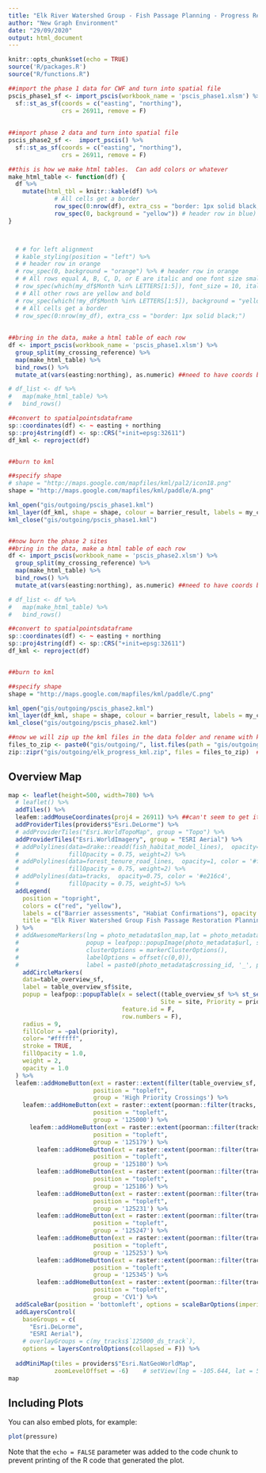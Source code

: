 ```yaml
---
title: "Elk River Watershed Group - Fish Passage Planning - Progress Report"
author: "New Graph Environment"
date: "29/09/2020"
output: html_document
---
```


```r
knitr::opts_chunk$set(echo = TRUE)
source('R/packages.R')
source("R/functions.R")
```

```r
##import the phase 1 data for CWF and turn into spatial file
pscis_phase1_sf <- import_pscis(workbook_name = 'pscis_phase1.xlsm') %>% 
  sf::st_as_sf(coords = c("easting", "northing"), 
               crs = 26911, remove = F)
  
  
##import phase 2 data and turn into spatial file
pscis_phase2_sf <-  import_pscis() %>%  
  sf::st_as_sf(coords = c("easting", "northing"), 
               crs = 26911, remove = F)
```

```r

##this is how we make html tables.  Can add colors or whatever
make_html_table <- function(df) {
  df %>% 
    mutate(html_tbl = knitr::kable(df) %>% 
             # All cells get a border
             row_spec(0:nrow(df), extra_css = "border: 1px solid black;") %>% 
             row_spec(0, background = "yellow")) # header row in blue)
}



  # # for left alignment
  # kable_styling(position = "left") %>%  
  # # header row in orange
  # row_spec(0, background = "orange") %>% # header row in orange
  # # All rows equal A, B, C, D, or E are italic and one font size smaller
  # row_spec(which(my_df$Month %in% LETTERS[1:5]), font_size = 10, italic = T) %>% 
  # # All other rows are yellow and bold
  # row_spec(which(!my_df$Month %in% LETTERS[1:5]), background = "yellow", bold = T) %>% 
  # # All cells get a border
  # row_spec(0:nrow(my_df), extra_css = "border: 1px solid black;")
  
  
##bring in the data, make a html table of each row
df <- import_pscis(workbook_name = 'pscis_phase1.xlsm') %>%  
  group_split(my_crossing_reference) %>% 
  map(make_html_table) %>% 
  bind_rows() %>% 
  mutate_at(vars(easting:northing), as.numeric) ##need to have coords be numeric

# df_list <- df %>% 
#   map(make_html_table) %>% 
#   bind_rows()

##convert to spatialpointsdataframe
sp::coordinates(df) <- ~ easting + northing
sp::proj4string(df) <- sp::CRS("+init=epsg:32611")
df_kml <- reproject(df) 


##burn to kml

##specify shape
# shape = "http://maps.google.com/mapfiles/kml/pal2/icon18.png"
shape = "http://maps.google.com/mapfiles/kml/paddle/A.png"

kml_open("gis/outgoing/pscis_phase1.kml")
kml_layer(df_kml, shape = shape, colour = barrier_result, labels = my_crossing_reference, html.table = df_kml$html_tbl, z.scale = 2, LabelScale = 1, size = 2)
kml_close("gis/outgoing/pscis_phase1.kml")


##now burn the phase 2 sites
##bring in the data, make a html table of each row
df <- import_pscis(workbook_name = 'pscis_phase2.xlsm') %>%  
  group_split(my_crossing_reference) %>% 
  map(make_html_table) %>% 
  bind_rows() %>% 
  mutate_at(vars(easting:northing), as.numeric) ##need to have coords be numeric

# df_list <- df %>% 
#   map(make_html_table) %>% 
#   bind_rows()

##convert to spatialpointsdataframe
sp::coordinates(df) <- ~ easting + northing
sp::proj4string(df) <- sp::CRS("+init=epsg:32611")
df_kml <- reproject(df) 


##burn to kml

##specify shape
shape = "http://maps.google.com/mapfiles/kml/paddle/C.png"

kml_open("gis/outgoing/pscis_phase2.kml")
kml_layer(df_kml, shape = shape, colour = barrier_result, labels = my_crossing_reference, html.table = df_kml$html_tbl, z.scale = 2, LabelScale = 1, size = 2)
kml_close("gis/outgoing/pscis_phase2.kml")

##now we will zip up the kml files in the data folder and rename with kmz
files_to_zip <- paste0("gis/outgoing/", list.files(path = "gis/outgoing/", pattern = "\\.kml$"))  ##this used to includes the planning file which we don't want to do so watch out
zip::zipr("gis/outgoing/elk_progress_kml.zip", files = files_to_zip)  ##it does not work to zip to kmz!!

```


## Overview Map



```r
map <- leaflet(height=500, width=780) %>%
  # leaflet() %>% 
  addTiles() %>%
  leafem::addMouseCoordinates(proj4 = 26911) %>% ##can't seem to get it to render utms yet
  addProviderTiles(providers$"Esri.DeLorme") %>% 
  # addProviderTiles("Esri.WorldTopoMap", group = "Topo") %>%
  addProviderTiles("Esri.WorldImagery", group = "ESRI Aerial") %>% 
  # addPolylines(data=drake::readd(fish_habitat_model_lines),  opacity=1, color = '#6498d2',
  #              fillOpacity = 0.75, weight=2) %>% 
  # addPolylines(data=forest_tenure_road_lines,  opacity=1, color = '#ff7f00',
  #              fillOpacity = 0.75, weight=2) %>%
  # addPolylines(data=tracks,  opacity=0.75, color = '#e216c4',
  #              fillOpacity = 0.75, weight=5) %>%
  addLegend(
    position = "topright",
    colors = c("red", "yellow"),
    labels = c("Barrier assessments", "Habiat Confirmations"), opacity = 1,
    title = "Elk River Watershed Group Fish Passage Restoration Planning",
  ) %>% 
  # addAwesomeMarkers(lng = photo_metadata$lon_map,lat = photo_metadata$lat_map,
  #                   popup = leafpop::popupImage(photo_metadata$url, src = "remote"),
  #                   clusterOptions = markerClusterOptions(),
  #                   labelOptions = offset(c(0,0)),
  #                   label = paste0(photo_metadata$crossing_id, '_', photo_metadata$filename)) %>%
    addCircleMarkers(
    data=table_overview_sf,
    label = table_overview_sf$site,
    popup = leafpop::popupTable(x = select((table_overview_sf %>% st_set_geometry(NULL)), 
                                           Site = site, Priority = priority, Stream = stream_name, Road = road_name, Comments = comments),
                                feature.id = F,
                                row.numbers = F), 
    radius = 9,
    fillColor = ~pal(priority),
    color= "#ffffff",
    stroke = TRUE, 
    fillOpacity = 1.0,
    weight = 2,
    opacity = 1.0
  ) %>% 
  leafem::addHomeButton(ext = raster::extent(filter(table_overview_sf, priority %ilike% 'High')),
                        position = "topleft",
                        group = 'High Priority Crossings') %>%
    leafem::addHomeButton(ext = raster::extent(poorman::filter(tracks, site %like% '125000')),  ##note that poorman detaches geom somehow .  dplyr leaves the geom as the whole object.. too weird
                        position = "topleft",
                        group = '125000') %>%
      leafem::addHomeButton(ext = raster::extent(poorman::filter(tracks, site %like% '125179')),
                        position = "topleft", 
                        group = '125179') %>% 
        leafem::addHomeButton(ext = raster::extent(poorman::filter(tracks, site %like% '125180')),
                        position = "topleft",
                        group = '125180') %>%
        leafem::addHomeButton(ext = raster::extent(poorman::filter(tracks, site %like% '125186')),
                        position = "topleft",
                        group = '125186') %>%
        leafem::addHomeButton(ext = raster::extent(poorman::filter(tracks, site %like% '125231')),
                        position = "topleft",
                        group = '125231') %>%
        leafem::addHomeButton(ext = raster::extent(poorman::filter(tracks, site %like% '125247')),
                        position = "topleft",
                        group = '125247') %>%
        leafem::addHomeButton(ext = raster::extent(poorman::filter(tracks, site %like% '125253')),
                        position = "topleft",
                        group = '125253') %>%
        leafem::addHomeButton(ext = raster::extent(poorman::filter(tracks, site %like% '57687')), ##watch out here
                        position = "topleft",
                        group = '125345') %>%
        leafem::addHomeButton(ext = raster::extent(poorman::filter(tracks, site %like% 'CV1')),
                        position = "topleft",
                        group = 'CV1') %>%
  addScaleBar(position = 'bottomleft', options = scaleBarOptions(imperial = FALSE)) %>% 
  addLayersControl(
    baseGroups = c(
      "Esri.DeLorme",
      "ESRI Aerial"),
    # overlayGroups = c(my_tracks$`125000_ds_track`),
    options = layersControlOptions(collapsed = F)) %>% 
  
  addMiniMap(tiles = providers$"Esri.NatGeoWorldMap",
             zoomLevelOffset = -6)    # setView(lng = -105.644, lat = 51.618, zoom = 3) ##this becomes the latest and greatest pscis crossing utm
map

```

## Including Plots

You can also embed plots, for example:

```r
plot(pressure)
```

Note that the `echo = FALSE` parameter was added to the code chunk to prevent printing of the R code that generated the plot.
